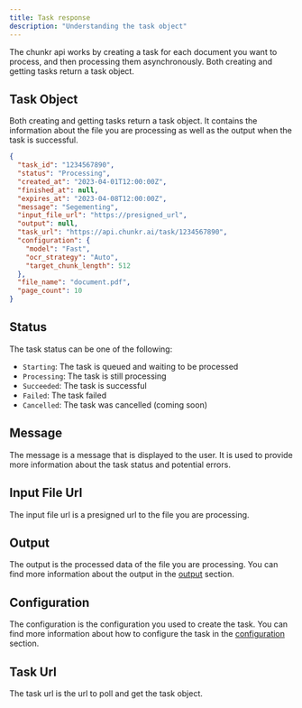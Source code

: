 ```yaml
---
title: Task response
description: "Understanding the task object"
---
```


The chunkr api works by creating a task for each document you want to process, and then processing them asynchronously.
Both creating and getting tasks return a task object.

## Task Object

Both creating and getting tasks return a task object.
It contains the information about the file you are processing as well as the output when the task is successful.

```json
{
  "task_id": "1234567890",
  "status": "Processing",
  "created_at": "2023-04-01T12:00:00Z",
  "finished_at": null,
  "expires_at": "2023-04-08T12:00:00Z",
  "message": "Segementing",
  "input_file_url": "https://presigned_url",
  "output": null,
  "task_url": "https://api.chunkr.ai/task/1234567890",
  "configuration": {
    "model": "Fast",
    "ocr_strategy": "Auto",
    "target_chunk_length": 512
  },
  "file_name": "document.pdf",
  "page_count": 10
}
```

## Status

The task status can be one of the following:

- `Starting`: The task is queued and waiting to be processed
- `Processing`: The task is still processing
- `Succeeded`: The task is successful
- `Failed`: The task failed
- `Cancelled`: The task was cancelled (coming soon)

## Message

The message is a message that is displayed to the user. It is used to provide more information about the task status and potential errors.

## Input File Url

The input file url is a presigned url to the file you are processing.

## Output

The output is the processed data of the file you are processing. You can find more information about the output in the [output](/output) section.

## Configuration

The configuration is the configuration you used to create the task. You can find more information about how to configure the task in the [configuration](/configuration) section.

## Task Url

The task url is the url to poll and get the task object.
